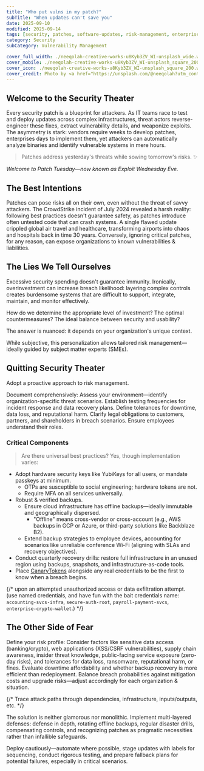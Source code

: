 ```yaml
---
title: "Who put vulns in my patch?"
subTitle: "When updates can't save you"
date: 2025-09-10
modified: 2025-09-14
tags: [security, patches, software-updates, risk-management, enterprise-it]
category: Security
subCategory: Vulnerability Management

cover_full_width: ./neeqolah-creative-works-u8Kyb3ZV_WI-unsplash_wide.webp
cover_mobile: ./neeqolah-creative-works-u8Kyb3ZV_WI-unsplash_square_200.webp
cover_icon: ./neeqolah-creative-works-u8Kyb3ZV_WI-unsplash_square_200.webp
cover_credit: Photo by <a href="https://unsplash.com/@neeqolah?utm_content=creditCopyText&utm_medium=referral&utm_source=unsplash">Neeqolah Creative Works</a> on <a href="https://unsplash.com/photos/a-multicolored-sculpture-of-a-fish-on-a-white-background-u8Kyb3ZV_WI?utm_content=creditCopyText&utm_medium=referral&utm_source=unsplash">Unsplash</a>
---
```


## Welcome to the Security Theater

Every security patch is a blueprint for attackers. As IT teams race to test and deploy updates across complex infrastructures, threat actors reverse-engineer these fixes, extract vulnerability details, and weaponize exploits. The asymmetry is stark: vendors require weeks to develop patches, enterprises days to implement them, yet attackers can automatically analyze binaries and identify vulnerable systems in mere hours.

<blockquote class="inset">
Patches address yesterday's threats while sowing tomorrow's risks. ✨
</blockquote>

_Welcome to Patch Tuesday—now known as Exploit Wednesday Eve._

## The Best Intentions

Patches can pose risks all on their own, even without the threat of savvy attackers. The CrowdStrike incident of July 2024 revealed a harsh reality: following best practices doesn't guarantee safety, as patches introduce often untested code that can crash systems. A single flawed update crippled global air travel and healthcare, transforming airports into chaos and hospitals back in time 30 years. Conversely, ignoring critical patches, for any reason, can expose organizations to known vulnerabilities & liabilities.

## The Lies We Tell Ourselves

Excessive security spending doesn't guarantee immunity. Ironically, overinvestment can increase breach likelihood: layering complex controls creates burdensome systems that are difficult to support, integrate, maintain, and monitor effectively.

How do we determine the appropriate level of investment? The optimal countermeasures? The ideal balance between security and usability?

The answer is nuanced: it depends on your organization's unique context.

While subjective, this personalization allows tailored risk management—ideally guided by subject matter experts (SMEs).

## Quitting Security Theater

Adopt a proactive approach to risk management.

Document comprehensively: Assess your environment—identify organization-specific threat scenarios. Establish testing frequencies for incident response and data recovery plans. Define tolerances for downtime, data loss, and reputational harm. Clarify legal obligations to customers, partners, and shareholders in breach scenarios. Ensure employees understand their roles.

### Critical Components

> Are there universal best practices? Yes, though implementation varies:

- Adopt hardware security keys like YubiKeys for all users, or mandate passkeys at minimum.
  - OTPs are susceptible to social engineering; hardware tokens are not.
  - Require MFA on all services universally.
- Robust & verified backups.
  - Ensure cloud infrastructure has offline backups—ideally immutable and geographically dispersed.
    - "Offline" means cross-vendor or cross-account (e.g., AWS backups in GCP or Azure, or third-party solutions like Backblaze B2).
  - Extend backup strategies to employee devices, accounting for scenarios like unreliable conference Wi-Fi (aligning with SLAs and recovery objectives).
- Conduct quarterly recovery drills: restore full infrastructure in an unused region using backups, snapshots, and infrastructure-as-code tools.
- Place [CanaryTokens](https://canarytokens.org/) alongside any real credentials to be the first to know when a breach begins.

{/* upon an attempted unauthorized access or data exfiltration attempt. (use named credentials, and have fun with the bait credentials name: `accounting-svcs-infra`, `secure-auth-root`, `payroll-payment-svcs`, `enterprise-crypto-wallet`.) */}

## The Other Side of Fear

Define your risk profile: Consider factors like sensitive data access (banking/crypto), web applications (XSS/CSRF vulnerabilities), supply chain awareness, insider threat knowledge, public-facing service exposure (zero-day risks), and tolerances for data loss, ransomware, reputational harm, or fines. Evaluate downtime affordability and whether backup recovery is more efficient than redeployment. Balance breach probabilities against mitigation costs and upgrade risks—adjust accordingly for each organization & situation.

{/* Trace attack paths through dependencies, infrastructure, inputs/outputs, etc. */}

The solution is neither glamorous nor monolithic. Implement multi-layered defenses: defense in depth, rotating offline backups, regular disaster drills, compensating controls, and recognizing patches as pragmatic necessities rather than infallible safeguards.

Deploy cautiously—automate where possible, stage updates with labels for sequencing, conduct rigorous testing, and prepare fallback plans for potential failures, especially in critical scenarios.
